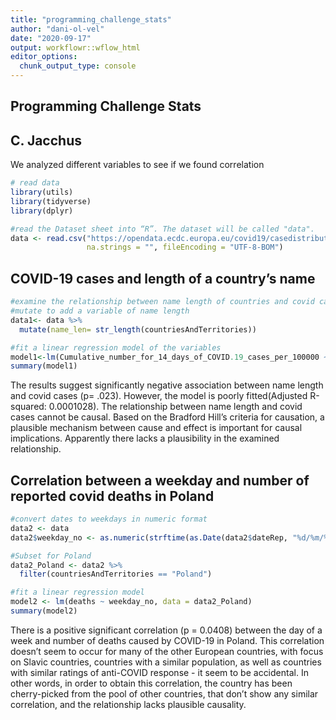 ```yaml
---
title: "programming_challenge_stats"
author: "dani-ol-vel"
date: "2020-09-17"
output: workflowr::wflow_html
editor_options:
  chunk_output_type: console
---
```

## Programming Challenge Stats
## C. Jacchus

We analyzed different variables to see if we found correlation

```r
# read data
library(utils)
library(tidyverse)
library(dplyr)

#read the Dataset sheet into “R”. The dataset will be called "data".
data <- read.csv("https://opendata.ecdc.europa.eu/covid19/casedistribution/csv", 
                 na.strings = "", fileEncoding = "UTF-8-BOM")

```

## COVID-19 cases and length of a country's name


```r
#examine the relationship between name length of countries and covid cases
#mutate to add a variable of name length
data1<- data %>% 
  mutate(name_len= str_length(countriesAndTerritories))

#fit a linear regression model of the variables
model1<-lm(Cumulative_number_for_14_days_of_COVID.19_cases_per_100000 ~ name_len, data1)
summary(model1) 
```

The results suggest significantly negative association between name length and covid cases (p= .023). However, the model is poorly fitted(Adjusted R-squared:  0.0001028). The relationship between name length and covid cases cannot be causal. Based on the Bradford Hill's criteria for causation, a plausible mechanism between cause and effect is important for causal implications. Apparently there lacks a plausibility in the examined relationship.

## Correlation between a weekday and number of reported covid deaths in Poland

```r
#convert dates to weekdays in numeric format
data2 <- data
data2$weekday_no <- as.numeric(strftime(as.Date(data2$dateRep, "%d/%m/%Y"), "%u"))

#Subset for Poland
data2_Poland <- data2 %>%
  filter(countriesAndTerritories == "Poland")

#fit a linear regression model
model2 <- lm(deaths ~ weekday_no, data = data2_Poland)
summary(model2)
```

There is a positive significant correlation (p = 0.0408) between the day of a week and number of deaths caused by COVID-19 in Poland. This correlation doesn't seem to occur for many of the other European countries, with focus on Slavic countries, countries with a similar population, as well as countries with similar ratings of anti-COVID response - it seem to be accidental. In other words, in order to obtain this correlation, the country has been cherry-picked from the pool of other countries, that don't show any similar correlation, and the relationship lacks plausible causality.
